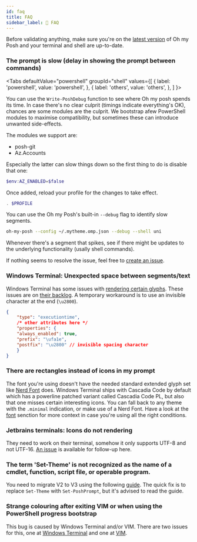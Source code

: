 ```yaml
---
id: faq
title: FAQ
sidebar_label: 🤨 FAQ
---
```



Before validating anything, make sure you're on the [latest version][latest] of Oh my Posh and your terminal and shell are up-to-date.

### The prompt is slow (delay in showing the prompt between commands)

<Tabs
  defaultValue="powershell"
  groupId="shell"
  values={[
    { label: 'powershell', value: 'powershell', },
    { label: 'others', value: 'others', },
  ]
}>
<TabItem value="powershell">

You can use the `Write-PoshDebug` function to see where Oh my posh spends its time.
In case there's no clear culprit (timings indicate everything's OK), chances are some modules are the culprit.
We bootstrap afew PowerShell modules to maximise compatibility, but sometimes these can introduce unwanted side-effects.

The modules we support are:

- posh-git
- Az.Accounts

Especially the latter can slow things down so the first thing to do is disable that one:

```powershell
$env:AZ_ENABLED=$false
```

Once added, reload your profile for the changes to take effect.

```powershell
. $PROFILE
```

</TabItem>
<TabItem value="others">

You can use the Oh my Posh's built-in `--debug` flag to identify slow segments.

```bash
oh-my-posh --config ~/.mytheme.omp.json --debug --shell uni
```

Whenever there's a segment that spikes, see if there might be updates to the underlying functionality (usally shell commands).

</TabItem>
</Tabs>

If nothing seems to resolve the issue, feel free to [create an issue][new-issue].

### Windows Terminal: Unexpected space between segments/text

Windows Terminal has some issues with [rendering certain glyphs][wt-glyph]. These issues are on [their backlog][wt-glyphs].
A temporary workaround is to use an invisible character at the end (`\u2800`).

```json
{
    "type": "executiontime",
    /* other attributes here */
    "properties": {
    "always_enabled": true,
    "prefix": "\ufa1e",
    "postfix": "\u2800" // invisible spacing character
    }
}
```

### There are rectangles instead of icons in my prompt

The font you're using doesn't have the needed standard extended glyph set like [Nerd Font][nf] does.
Windows Terminal ships with Cascadia Code by default which has a powerline patched variant called Cascadia Code PL,
but also that one misses certain interesting icons. You can fall back to any theme with the `.minimal` indication,
or make use of a Nerd Font. Have a look at the [font][font] senction for more context in case you're using all the right conditions.

### Jetbrains terminals: Icons do not rendering

They need to work on their terminal, somehow it only supports UTF-8 and not UTF-16.
[An issue][jb-icons] is available for follow-up here.

### The term 'Set-Theme' is not recognized as the name of a cmdlet, function, script file, or operable program.

You need to migrate V2 to V3 using the following [guide][upgrading]. The quick fix is to replace `Set-Theme` with `Set-PoshPrompt`,
but it's advised to read the guide.

### Strange colouring after exiting VIM or when using the PowerShell progress bootstrap

This bug is caused by Windows Terminal and/or VIM. There are two issues for this, one at [Windows Terminal][wt-vim] and
one at [VIM][vim-wt].

[new-issue]: https://github.com/JanDeDobbeleer/oh-my-posh/issues/new
[latest]: https://github.com/JanDeDobbeleer/oh-my-posh/releases/latest
[wt-glyph]: https://github.com/microsoft/terminal/issues/3546
[wt-glyphs]: https://github.com/microsoft/terminal/issues?q=is%3Aissue+is%3Aopen+unicode+width
[nf]: https://www.nerdfonts.com/
[font]: fonts.md
[jb-icons]: https://youtrack.jetbrains.com/issue/IDEA-248010
[upgrading]: upgrading.md
[wt-vim]: https://github.com/microsoft/terminal/issues/3794
[vim-wt]: https://github.com/vim/vim/issues/5092
